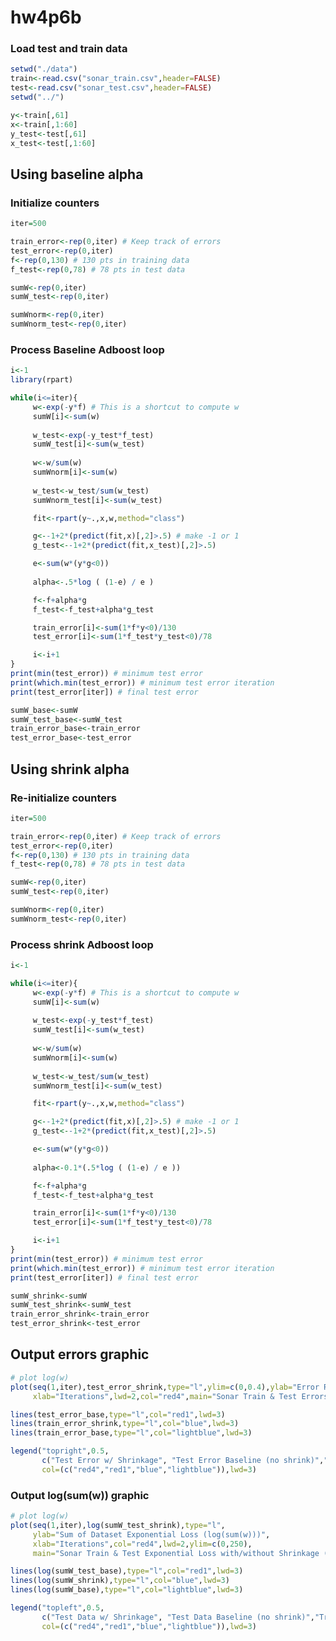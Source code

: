 hw4p6b
========================================================

### Load test and train data
```r
setwd("./data")
train<-read.csv("sonar_train.csv",header=FALSE)
test<-read.csv("sonar_test.csv",header=FALSE)
setwd("../")

y<-train[,61]
x<-train[,1:60]
y_test<-test[,61]
x_test<-test[,1:60]
```

## Using baseline alpha

### Initialize counters
 
```r
iter=500

train_error<-rep(0,iter) # Keep track of errors
test_error<-rep(0,iter)
f<-rep(0,130) # 130 pts in training data
f_test<-rep(0,78) # 78 pts in test data

sumW<-rep(0,iter)
sumW_test<-rep(0,iter)

sumWnorm<-rep(0,iter)
sumWnorm_test<-rep(0,iter)
```

### Process Baseline Adboost loop

```r
i<-1
library(rpart)

while(i<=iter){
     w<-exp(-y*f) # This is a shortcut to compute w
     sumW[i]<-sum(w)
     
     w_test<-exp(-y_test*f_test)
     sumW_test[i]<-sum(w_test)
     
     w<-w/sum(w)
     sumWnorm[i]<-sum(w)
     
     w_test<-w_test/sum(w_test)
     sumWnorm_test[i]<-sum(w_test)

     fit<-rpart(y~.,x,w,method="class")

     g<--1+2*(predict(fit,x)[,2]>.5) # make -1 or 1
     g_test<--1+2*(predict(fit,x_test)[,2]>.5)

     e<-sum(w*(y*g<0))
     
     alpha<-.5*log ( (1-e) / e )

     f<-f+alpha*g
     f_test<-f_test+alpha*g_test

     train_error[i]<-sum(1*f*y<0)/130
     test_error[i]<-sum(1*f_test*y_test<0)/78

     i<-i+1
}
print(min(test_error)) # minimum test error
print(which.min(test_error)) # minimum test error iteration
print(test_error[iter]) # final test error

sumW_base<-sumW
sumW_test_base<-sumW_test
train_error_base<-train_error
test_error_base<-test_error
```

## Using shrink alpha

### Re-initialize counters
 
```r
iter=500

train_error<-rep(0,iter) # Keep track of errors
test_error<-rep(0,iter)
f<-rep(0,130) # 130 pts in training data
f_test<-rep(0,78) # 78 pts in test data

sumW<-rep(0,iter)
sumW_test<-rep(0,iter)

sumWnorm<-rep(0,iter)
sumWnorm_test<-rep(0,iter)
```

### Process shrink Adboost loop

```r
i<-1

while(i<=iter){
     w<-exp(-y*f) # This is a shortcut to compute w
     sumW[i]<-sum(w)
     
     w_test<-exp(-y_test*f_test)
     sumW_test[i]<-sum(w_test)
     
     w<-w/sum(w)
     sumWnorm[i]<-sum(w)
     
     w_test<-w_test/sum(w_test)
     sumWnorm_test[i]<-sum(w_test)

     fit<-rpart(y~.,x,w,method="class")

     g<--1+2*(predict(fit,x)[,2]>.5) # make -1 or 1
     g_test<--1+2*(predict(fit,x_test)[,2]>.5)

     e<-sum(w*(y*g<0))
     
     alpha<-0.1*(.5*log ( (1-e) / e ))

     f<-f+alpha*g
     f_test<-f_test+alpha*g_test

     train_error[i]<-sum(1*f*y<0)/130
     test_error[i]<-sum(1*f_test*y_test<0)/78

     i<-i+1
}
print(min(test_error)) # minimum test error
print(which.min(test_error)) # minimum test error iteration
print(test_error[iter]) # final test error

sumW_shrink<-sumW
sumW_test_shrink<-sumW_test
train_error_shrink<-train_error
test_error_shrink<-test_error
```

## Output errors graphic

```r
# plot log(w)
plot(seq(1,iter),test_error_shrink,type="l",ylim=c(0,0.4),ylab="Error Rate",
     xlab="Iterations",lwd=2,col="red4",main="Sonar Train & Test Errors with/without Shrinkage (MichaelDowns")

lines(test_error_base,type="l",col="red1",lwd=3)
lines(train_error_shrink,type="l",col="blue",lwd=3)
lines(train_error_base,type="l",col="lightblue",lwd=3)

legend("topright",0.5,
       c("Test Error w/ Shrinkage", "Test Error Baseline (no shrink)","Train Error w/ Shrinkage","Train Error Baseline (no shrink"),
       col=(c("red4","red1","blue","lightblue")),lwd=3)
```

### Output log(sum(w)) graphic

```r
# plot log(w)
plot(seq(1,iter),log(sumW_test_shrink),type="l",
     ylab="Sum of Dataset Exponential Loss (log(sum(w)))",
     xlab="Iterations",col="red4",lwd=2,ylim=c(0,250),
     main="Sonar Train & Test Exponential Loss with/without Shrinkage (Michael Downs)")

lines(log(sumW_test_base),type="l",col="red1",lwd=3)
lines(log(sumW_shrink),type="l",col="blue",lwd=3)
lines(log(sumW_base),type="l",col="lightblue",lwd=3)

legend("topleft",0.5,
       c("Test Data w/ Shrinkage", "Test Data Baseline (no shrink)","Train Data w/ Shrinkage","Train Data Baseline (no shrink"),
       col=(c("red4","red1","blue","lightblue")),lwd=3)
```
